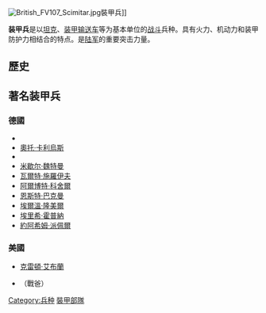 {{Notability Unreferenced |time=2019-08-13T12:46:54+00:00}}
{{unreferenced|time=2019-08-13T12:46:28+00:00}}

{{军事小作品}}

[[File:British_FV107_Scimitar.jpg|thumb]]裝甲兵]]

'''装甲兵'''是以[[坦克|坦克]]、[[装甲输送车|装甲输送车]]等为基本单位的[[战斗|战斗]]兵种。具有火力、机动力和装甲防护力相结合的特点。是[[陆军|陆军]]的重要突击力量。

==歷史==
==著名装甲兵==
===德國===
* {{link-en|約翰內斯·漢斯·鮑爾特|Johannes Bölter|約翰內斯·漢斯·鮑爾特}}
* [[奧托·卡利烏斯|奧托·卡利烏斯]]
* {{link-en|坎特·柯尼斯佩爾|Kurt Knispel|坎特·柯尼斯佩爾}}
* [[米歇尔·魏特曼|米歇尔·魏特曼]]
* [[瓦爾特·施羅伊夫|瓦爾特·施羅伊夫]]
* [[阿爾博特·科舍爾|阿爾博特·科舍爾]]
* [[恩斯特·巴克曼|恩斯特·巴克曼]]
* [[埃爾溫·隆美爾|埃爾溫·隆美爾]]
* [[埃里希·霍普納|埃里希·霍普納]]
* [[約阿希姆·派佩爾|約阿希姆·派佩爾]]

===美國===
*[[克雷頓·艾布蘭|克雷頓·艾布蘭]]
* {{link-en|拉斐特‧普爾| Lafayette G. Pool|拉斐特‧G‧普爾}}（戰爸）

[[Category:兵种|Category:兵种]]
[[Category:裝甲部隊|]]